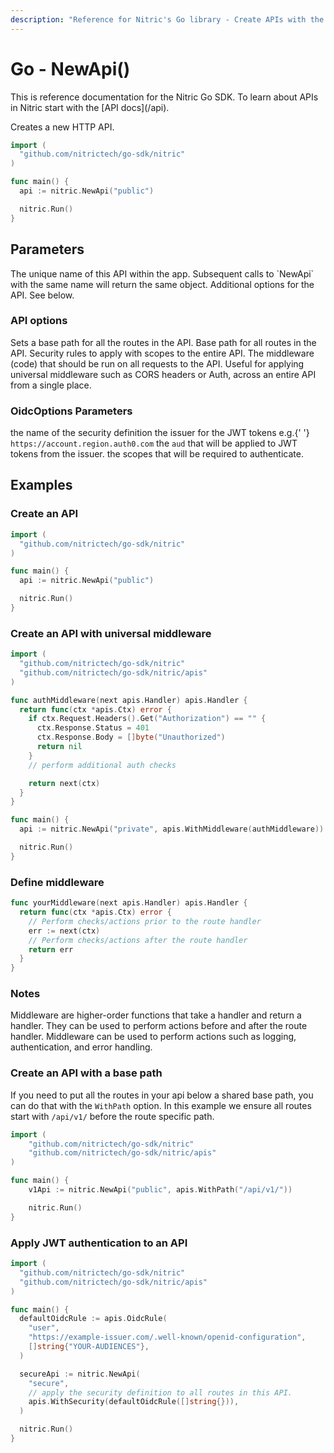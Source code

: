 ```yaml
---
description: "Reference for Nitric's Go library - Create APIs with the Nitric Go SDK"
---
```


# Go - NewApi()

<Note>
  This is reference documentation for the Nitric Go SDK. To learn about APIs in
  Nitric start with the [API docs](/api).
</Note>

Creates a new HTTP API.

```go
import (
  "github.com/nitrictech/go-sdk/nitric"
)

func main() {
  api := nitric.NewApi("public")

  nitric.Run()
}
```

## Parameters

<Properties>
  <Property name="name" required type="string">
    The unique name of this API within the app. Subsequent calls to `NewApi`
    with the same name will return the same object.
  </Property>
  <Property name="options" type="...ApiOption">
    Additional options for the API. See below.
  </Property>
</Properties>

### API options

<Properties>
  <Property name="WithPath()" type="ApiOption">
    Sets a base path for all the routes in the API.
    <Properties nested>
      <Property name="path" required type="string">
        Base path for all routes in the API.
      </Property>
    </Properties>
  </Property>
  <Property name="WithSecurity()" type="OidcOptions">
    Security rules to apply with scopes to the entire API.
  </Property>
  <Property name="WithMiddleware()" type="ApiOption">
    <Properties nested>
      <Property name="middleware" required type="nitric.Middleware[apis.Ctx]">
        The middleware (code) that should be run on all requests to the API.
        Useful for applying universal middleware such as CORS headers or Auth,
        across an entire API from a single place.
      </Property>
    </Properties>
  </Property>
</Properties>

### OidcOptions Parameters

<Properties>
  <Property name="Name" required type="string">
    the name of the security definition
  </Property>
  <Property name="Issuer" required type="string">
    the issuer for the JWT tokens e.g.{' '}
    <code>https://account.region.auth0.com</code>
  </Property>
  <Property name="Audiences" required type="[]string">
    the <code>aud</code> that will be applied to JWT tokens from the issuer.
  </Property>
  <Property name="Scopes" required type="[]string">
    the scopes that will be required to authenticate.
  </Property>
</Properties>

## Examples

### Create an API

```go
import (
  "github.com/nitrictech/go-sdk/nitric"
)

func main() {
  api := nitric.NewApi("public")

  nitric.Run()
}
```

### Create an API with universal middleware

```go
import (
  "github.com/nitrictech/go-sdk/nitric"
  "github.com/nitrictech/go-sdk/nitric/apis"
)

func authMiddleware(next apis.Handler) apis.Handler {
  return func(ctx *apis.Ctx) error {
    if ctx.Request.Headers().Get("Authorization") == "" {
      ctx.Response.Status = 401
      ctx.Response.Body = []byte("Unauthorized")
      return nil
    }
    // perform additional auth checks

    return next(ctx)
  }
}

func main() {
  api := nitric.NewApi("private", apis.WithMiddleware(authMiddleware))

  nitric.Run()
}
```

### Define middleware

```go
func yourMiddleware(next apis.Handler) apis.Handler {
  return func(ctx *apis.Ctx) error {
    // Perform checks/actions prior to the route handler
    err := next(ctx)
    // Perform checks/actions after the route handler
    return err
  }
}
```

### Notes

Middleware are higher-order functions that take a handler and return a handler. They can be used to perform actions before and after the route handler. Middleware can be used to perform actions such as logging, authentication, and error handling.

### Create an API with a base path

If you need to put all the routes in your api below a shared base path, you can do that with the `WithPath` option. In this example we ensure all routes start with `/api/v1/` before the route specific path.

```go
import (
	"github.com/nitrictech/go-sdk/nitric"
	"github.com/nitrictech/go-sdk/nitric/apis"
)

func main() {
	v1Api := nitric.NewApi("public", apis.WithPath("/api/v1/"))

	nitric.Run()
}
```

### Apply JWT authentication to an API

```go
import (
  "github.com/nitrictech/go-sdk/nitric"
  "github.com/nitrictech/go-sdk/nitric/apis"
)

func main() {
  defaultOidcRule := apis.OidcRule(
    "user",
    "https://example-issuer.com/.well-known/openid-configuration",
    []string{"YOUR-AUDIENCES"},
  )

  secureApi := nitric.NewApi(
    "secure",
    // apply the security definition to all routes in this API.
    apis.WithSecurity(defaultOidcRule([]string{})),
  )

  nitric.Run()
}
```
